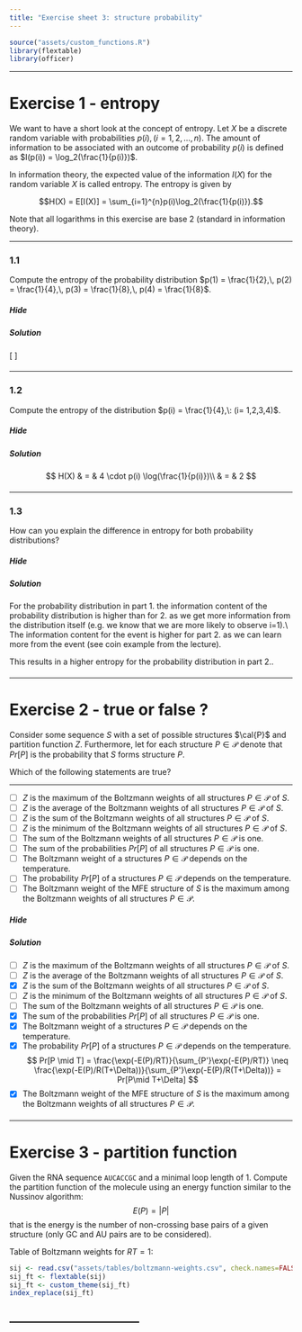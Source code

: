 ```yaml
---
title: "Exercise sheet 3: structure probability"
---
```


```r
source("assets/custom_functions.R")
library(flextable)
library(officer)
```

---------------------------------

# Exercise 1 - entropy

We want to have a short look at the concept of entropy.
Let $X$ be a discrete random variable with probabilities $p(i), (i=1,2,\ldots,n)$.
The amount of information to be associated with an outcome of probability $p(i)$
is defined as $I(p(i)) = \log_2(\frac{1}{p(i)})$.

In information theory, the expected value of the information $I(X)$ for the random variable $X$ is called entropy.
The entropy is given by

$$H(X) = E[I(X)] = \sum_{i=1}^{n}p(i)\log_2(\frac{1}{p(i)}).$$

Note that all logarithms in this exercise are base 2 (standard in information theory).

---------------------------------

### 1.1

::: {.question data-latex=""}

Compute the entropy of the probability distribution $p(1) = \frac{1}{2},\, p(2) = \frac{1}{4},\, p(3) = \frac{1}{8},\, p(4) = \frac{1}{8}$.

:::

#### {.tabset}

##### Hide

##### Solution

::: {.answer data-latex=""}

\[
\begin{align*}
H(X) & = p(1)\log\left(\frac{1}{p(1)}\right) + p(2)\log\left(\frac{1}{p(2)}\right) + p(3)\log\left(\frac{1}{p(3)}\right) + p(4)\log\left(\frac{1}{p(4)}\right)\\
& = \frac{1}{2} + \frac{2}{4} + \frac{3}{8} + \frac{3}{8}\\
& = \frac{14}{8}
\end{align*}
\]

:::

#### {-}

---------------------------------

### 1.2

::: {.question data-latex=""}

Compute the entropy of the distribution $p(i) = \frac{1}{4},\: (i= 1,2,3,4)$.

:::

#### {.tabset}

##### Hide

##### Solution

::: {.answer data-latex=""}

$$
    H(X) & = & 4 \cdot p(i) \log(\frac{1}{p(i)})\\
         & = & 2
$$

:::

#### {-}

---------------------------------

### 1.3

::: {.question data-latex=""}

How can you explain the difference in entropy for both probability distributions?

:::

#### {.tabset}

##### Hide

##### Solution

::: {.answer data-latex=""}

For the probability distribution in part 1. the information content of the probability distribution is higher than for 2. as we get more information from the distribution itself (e.g. we know that we are more likely to observe i=1).\\
The information content for the event is higher for part 2. as we can learn more from the event (see coin example from the lecture).

This results in a higher entropy for the probability distribution in part 2..
:::

#### {-}

---------------------------------

# Exercise 2 - true or false ?

Consider some sequence $S$ with a set of possible structures
$\cal{P}$ and partition function $Z$. Furthermore, let for each
structure $P\in\mathcal{P}$ denote that $Pr[P]$ is the probability that $S$ forms
structure $P$.

Which of the following statements are true?

---------------------------------

::: {.question data-latex=""}

- [ ]  $Z$ is the maximum of the Boltzmann weights of all structures $P\in\mathcal{P}$ of $S$.
- [ ]  $Z$ is the average of the Boltzmann weights of all structures $P\in\mathcal{P}$ of $S$.
- [ ]  $Z$ is the sum of the Boltzmann weights of all structures $P\in\mathcal{P}$ of $S$.
- [ ]  $Z$ is the minimum of the Boltzmann weights of all structures $P\in\mathcal{P}$ of $S$.
- [ ]  The sum of the Boltzmann weights of all structures $P\in\mathcal{P}$ is one.
- [ ]  The sum of the probabilities $Pr[P]$ of all structures $P\in\mathcal{P}$ is one.
- [ ]  The Boltzmann weight of a structures $P\in\mathcal{P}$ depends on the temperature.
- [ ]  The probability $Pr[P]$ of a structures $P\in\mathcal{P}$ depends on the temperature.
- [ ]  The Boltzmann weight of the MFE structure of $S$ is the maximum among the Boltzmann weights of all structures $P\in\mathcal{P}$.

:::

#### {.tabset}

##### Hide

##### Solution

::: {.answer data-latex=""}

- [ ]  $Z$ is the maximum of the Boltzmann weights of all structures $P\in\mathcal{P}$ of $S$.
- [ ]  $Z$ is the average of the Boltzmann weights of all structures $P\in\mathcal{P}$ of $S$.
- [x]  $Z$ is the sum of the Boltzmann weights of all structures $P\in\mathcal{P}$ of $S$.
- [ ]  $Z$ is the minimum of the Boltzmann weights of all structures $P\in\mathcal{P}$ of $S$.
- [ ]  The sum of the Boltzmann weights of all structures $P\in\mathcal{P}$ is one.
- [x]  The sum of the probabilities $Pr[P]$ of all structures $P\in\mathcal{P}$ is one.
- [x]  The Boltzmann weight of a structures $P\in\mathcal{P}$ depends on the temperature.
- [x]  The probability $Pr[P]$ of a structures $P\in\mathcal{P}$ depends on the temperature.
$$
 Pr[P \mid T] = \frac{\exp(-E(P)/RT)}{\sum_{P'}\exp(-E(P)/RT)}
 \neq
 \frac{\exp(-E(P)/R(T+\Delta))}{\sum_{P'}\exp(-E(P)/R(T+\Delta))} =
 Pr[P\mid T+\Delta]
$$
- [x]  The Boltzmann weight of the MFE structure of $S$ is the maximum among the Boltzmann weights of all structures $P\in\mathcal{P}$.

:::

#### {-}

---------------------------------

# Exercise 3 - partition function

Given the RNA sequence `AUCACCGC` and a minimal loop length of $1$.
Compute the partition function of the molecule using an energy function similar to the Nussinov algorithm:
$$
	E(P) = |P|
$$
that is the energy is the number of non-crossing base pairs of a given structure
(only GC and AU pairs are to be considered).

Table of Boltzmann weights for $RT = 1$:

```r
sij <- read.csv("assets/tables/boltzmann-weights.csv", check.names=FALSE, sep=";")
sij_ft <- flextable(sij)
sij_ft <- custom_theme(sij_ft)
index_replace(sij_ft)
```

---------------------------------
---------------------------------

<script src="assets/js/scripts.js"></script>
